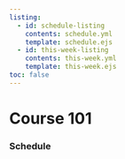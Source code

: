 ```yaml
---
listing:
  - id: schedule-listing
    contents: schedule.yml
    template: schedule.ejs
  - id: this-week-listing
    contents: this-week.yml
    template: this-week.ejs
toc: false
---
```


# Course 101

:::{#this-week-listing}
:::

### Schedule

:::{#schedule-listing}
:::

